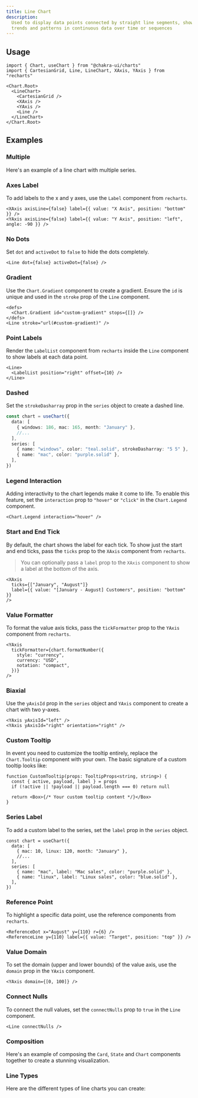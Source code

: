 ```yaml
---
title: Line Chart
description:
  Used to display data points connected by straight line segments, showing
  trends and patterns in continuous data over time or sequences
---
```


<ExampleTabs name="charts/line-chart-basic" />

## Usage

```tsx
import { Chart, useChart } from "@chakra-ui/charts"
import { CartesianGrid, Line, LineChart, XAxis, YAxis } from "recharts"
```

```tsx
<Chart.Root>
  <LineChart>
    <CartesianGrid />
    <XAxis />
    <YAxis />
    <Line />
  </LineChart>
</Chart.Root>
```

## Examples

### Multiple

Here's an example of a line chart with multiple series.

<ExampleTabs name="charts/line-chart-multiple" />

### Axes Label

To add labels to the x and y axes, use the `Label` component from `recharts`.

```tsx
<XAxis axisLine={false} label={{ value: "X Axis", position: "bottom" }} />
<YAxis axisLine={false} label={{ value: "Y Axis", position: "left", angle: -90 }} />
```

<ExampleTabs name="charts/line-chart-axes-label" />

### No Dots

Set `dot` and `activeDot` to `false` to hide the dots completely.

```tsx
<Line dot={false} activeDot={false} />
```

<ExampleTabs name="charts/line-chart-no-dots" />

### Gradient

Use the `Chart.Gradient` component to create a gradient. Ensure the `id` is
unique and used in the `stroke` prop of the `Line` component.

```tsx
<defs>
  <Chart.Gradient id="custom-gradient" stops={[]} />
</defs>
<Line stroke="url(#custom-gradient)" />
```

<ExampleTabs name="charts/line-chart-with-gradient" />

### Point Labels

Render the `LabelList` component from `recharts` inside the `Line` component to
show labels at each data point.

```tsx
<Line>
  <LabelList position="right" offset={10} />
</Line>
```

<ExampleTabs name="charts/line-chart-with-point-label" />

### Dashed

Set the `strokeDasharray` prop in the `series` object to create a dashed line.

```ts /strokeDasharray: "5 5"/
const chart = useChart({
  data: [
    { windows: 186, mac: 165, month: "January" },
    //...
  ],
  series: [
    { name: "windows", color: "teal.solid", strokeDasharray: "5 5" },
    { name: "mac", color: "purple.solid" },
  ],
})
```

<ExampleTabs name="charts/line-chart-with-dashed" />

### Legend Interaction

Adding interactivity to the chart legends make it come to life. To enable this
feature, set the `interaction` prop to `"hover"` or `"click"` in the
`Chart.Legend` component.

```tsx
<Chart.Legend interaction="hover" />
```

<ExampleTabs name="charts/line-chart-legend-interaction" />

### Start and End Tick

By default, the chart shows the label for each tick. To show just the start and
end ticks, pass the `ticks` prop to the `XAxis` component from `recharts`.

> You can optionally pass a `label` prop to the `XAxis` component to show a
> label at the bottom of the axis.

```tsx
<XAxis
  ticks={["January", "August"]}
  label={{ value: "[January - August] Customers", position: "bottom" }}
/>
```

<ExampleTabs name="charts/line-chart-start-end-tick" />

### Value Formatter

To format the value axis ticks, pass the `tickFormatter` prop to the `YAxis`
component from `recharts`.

```tsx
<YAxis
  tickFormatter={chart.formatNumber({
    style: "currency",
    currency: "USD",
    notation: "compact",
  })}
/>
```

<ExampleTabs name="charts/line-chart-value-formatter" />

### Biaxial

Use the `yAxisId` prop in the `series` object and `YAxis` component to create a
chart with two y-axes.

```tsx
<YAxis yAxisId="left" />
<YAxis yAxisId="right" orientation="right" />
```

<ExampleTabs name="charts/line-chart-biaxial" />

### Custom Tooltip

In event you need to customize the tooltip entirely, replace the `Chart.Tooltip`
component with your own. The basic signature of a custom tooltip looks like:

```tsx
function CustomTooltip(props: TooltipProps<string, string>) {
  const { active, payload, label } = props
  if (!active || !payload || payload.length === 0) return null

  return <Box>{/* Your custom tooltip content */}</Box>
}
```

<ExampleTabs name="charts/line-chart-custom-tooltip" />

### Series Label

To add a custom label to the series, set the `label` prop in the `series`
object.

```tsx /label: "Mac sales"/ /label: "Linux sales"/
const chart = useChart({
  data: [
    { mac: 10, linux: 120, month: "January" },
    //...
  ],
  series: [
    { name: "mac", label: "Mac sales", color: "purple.solid" },
    { name: "linux", label: "Linux sales", color: "blue.solid" },
  ],
})
```

<ExampleTabs name="charts/line-chart-with-series-label" />

### Reference Point

To highlight a specific data point, use the reference components from
`recharts`.

```tsx
<ReferenceDot x="August" y={110} r={6} />
<ReferenceLine y={110} label={{ value: "Target", position: "top" }} />
```

<ExampleTabs name="charts/line-chart-with-reference-point" />

### Value Domain

To set the domain (upper and lower bounds) of the value axis, use the `domain`
prop in the `YAxis` component.

```tsx /domain: [0, 100]/
<YAxis domain={[0, 100]} />
```

<ExampleTabs name="charts/line-chart-with-value-domain" />

### Connect Nulls

To connect the null values, set the `connectNulls` prop to `true` in the `Line`
component.

```tsx
<Line connectNulls />
```

<ExampleTabs name="charts/line-chart-with-nulls" />

### Composition

Here's an example of composing the `Card`, `State` and `Chart` components
together to create a stunning visualization.

<ExampleTabs name="charts/line-chart-composition" />

### Line Types

Here are the different types of line charts you can create:

<Box mt="12" borderWidth="1px" ps="3" pe="10" py="10" rounded="l2">
  <ExamplePreview name="charts/line-chart-with-types" />
</Box>
